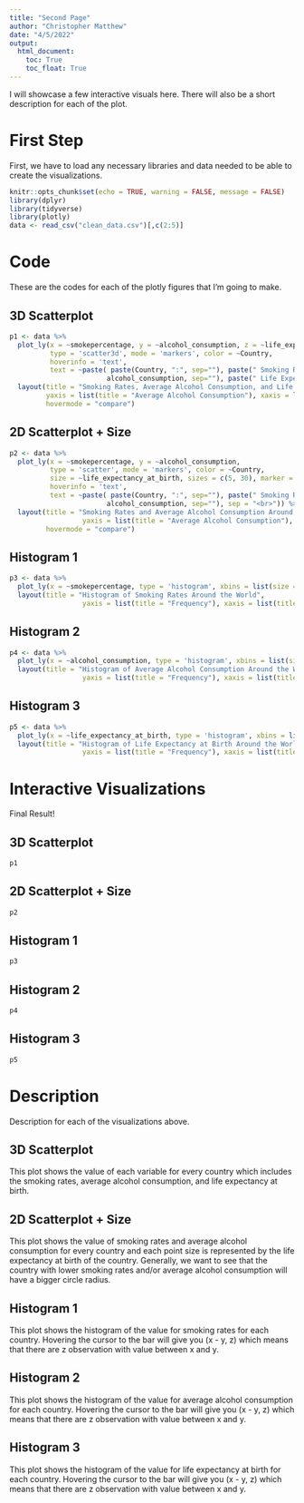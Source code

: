 ```yaml
---
title: "Second Page"
author: "Christopher Matthew"
date: "4/5/2022"
output: 
  html_document:
    toc: True
    toc_float: True
---
```


I will showcase a few interactive visuals here. There will also be a short description for each of the plot.

# First Step

First, we have to load any necessary libraries and data needed to be able to create the visualizations.

```r
knitr::opts_chunk$set(echo = TRUE, warning = FALSE, message = FALSE)
library(dplyr)
library(tidyverse)
library(plotly)
data <- read_csv("clean_data.csv")[,c(2:5)]
```

# Code {.tabset}

These are the codes for each of the plotly figures that I'm going to make.

## 3D Scatterplot
```r
p1 <- data %>% 
  plot_ly(x = ~smokepercentage, y = ~alcohol_consumption, z = ~life_expectancy_at_birth,
          type = 'scatter3d', mode = 'markers', color = ~Country,
          hoverinfo = 'text',
          text = ~paste( paste(Country, ":", sep=""), paste(" Smoking Rates: ", smokepercentage, sep="") , paste(" Average Alcohol Consumption: ", 
                        alcohol_consumption, sep=""), paste(" Life Expectancy: ", life_expectancy_at_birth, sep=""), sep = "<br>")) %>% 
  layout(title = "Smoking Rates, Average Alcohol Consumption, and Life Expectancy Around the World",
         yaxis = list(title = "Average Alcohol Consumption"), xaxis = list(title = "Smoking Rates"),
         hovermode = "compare")
```
## 2D Scatterplot + Size
```r
p2 <- data %>% 
  plot_ly(x = ~smokepercentage, y = ~alcohol_consumption,
          type = 'scatter', mode = 'markers', color = ~Country,
          size = ~life_expectancy_at_birth, sizes = c(5, 30), marker = list(sizemode='diameter', opacity=0.5),
          hoverinfo = 'text',
          text = ~paste( paste(Country, ":", sep=""), paste(" Smoking Rates: ", smokepercentage, sep="") , paste(" Average Alcohol Consumption: ", 
                        alcohol_consumption, sep=""), sep = "<br>")) %>% 
  layout(title = "Smoking Rates and Average Alcohol Consumption Around the World",
                  yaxis = list(title = "Average Alcohol Consumption"), xaxis = list(title = "Smoking Rates"),
         hovermode = "compare")
```
## Histogram 1
```r
p3 <- data %>% 
  plot_ly(x = ~smokepercentage, type = 'histogram', xbins = list(size = 2, end = 100))%>% 
  layout(title = "Histogram of Smoking Rates Around the World",
                  yaxis = list(title = "Frequency"), xaxis = list(title = "Smoking Rates"))
```
## Histogram 2
```r
p4 <- data %>% 
  plot_ly(x = ~alcohol_consumption, type = 'histogram', xbins = list(size = 1, end = 100))%>% 
  layout(title = "Histogram of Average Alcohol Consumption Around the World",
                  yaxis = list(title = "Frequency"), xaxis = list(title = "Average Alcohol Consumption"))
```
## Histogram 3
```r
p5 <- data %>% 
  plot_ly(x = ~life_expectancy_at_birth, type = 'histogram', xbins = list(size = 2, end = 200))%>% 
  layout(title = "Histogram of Life Expectancy at Birth Around the World",
                  yaxis = list(title = "Frequency"), xaxis = list(title = "Life Expectancy at Birth"))
```

# Interactive Visualizations {.tabset}

Final Result!

## 3D Scatterplot
```r
p1
```

## 2D Scatterplot + Size
```r
p2
```

## Histogram 1
```r
p3
```

## Histogram 2
```r
p4
```

## Histogram 3
```r
p5
```

# Description {.tabset}

Description for each of the visualizations above.

## 3D Scatterplot

This plot shows the value of each variable for every country which includes the smoking rates, average alcohol consumption, and life expectancy at birth.

## 2D Scatterplot + Size

This plot shows the value of smoking rates and average alcohol consumption for every country and each point size is represented by the life expectancy at birth of the country. Generally, we want to see that the country with lower smoking rates and/or average alcohol consumption will have a bigger circle radius.

## Histogram 1

This plot shows the histogram of the value for smoking rates for each country. Hovering the cursor to the bar will give you (x - y, z) which means that there are z observation with value between x and y.

## Histogram 2

This plot shows the histogram of the value for average alcohol consumption for each country. Hovering the cursor to the bar will give you (x - y, z) which means that there are z observation with value between x and y.

## Histogram 3

This plot shows the histogram of the value for life expectancy at birth for each country. Hovering the cursor to the bar will give you (x - y, z) which means that there are z observation with value between x and y.
